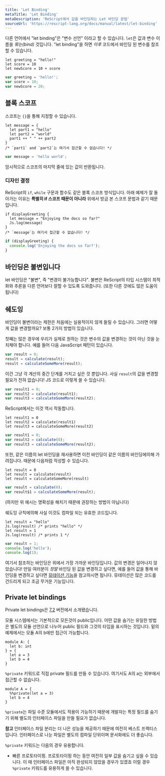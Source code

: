 ```yaml
---
title: 'Let Binding'
metaTitle: 'Let Binding'
metaDescription: 'ReScript에서 값을 바인딩하는 Let 바인딩 문법'
sourceUrl: 'https://rescript-lang.org/docs/manual/latest/let-binding'
---
```


다른 언어에서 "let binding"은 "변수 선언" 이라고 할 수 있습니다. `let`은 값과 변수 이름을 _묶는(bind)_ 것입니다. "let binding"을 하면 _이후_ 코드에서 바인딩 된 변수를 참조할 수 있습니다.

```reason
let greeting = "hello!"
let score = 10
let newScore = 10 + score
```

```js
var greeting = 'hello!';
var score = 10;
var newScore = 20;
```

## 블록 스코프

스코프는 `{}`을 통해 지정할 수 있습니다.

```reason
let message = {
  let part1 = "hello"
  let part2 = "world"
  part1 ++ " " ++ part2
}
/* `part1` and `part2`는 여기서 접근할 수 없습니다! */
```

```js
var message = 'hello world';
```

암시적으로 스코프의 마지막 줄에 있는 값이 반환됩니다.

### 디자인 결정

ReScript의 `if`, `while` 구문과 함수도 같은 블록 스코프 방식입니다. 아래 예제가 잘 돌아가는 이유는 **특별히 if 스코프 때문이 아니라** 위에서 방금 본 스코프 문법과 같기 때문입니다.

```reason
if displayGreeting {
  let message = "Enjoying the docs so far?"
  Js.log(message)
}
/* `message`는 여기서 접근할 수 없습니다! */
```

```js
if (displayGreeting) {
  console.log('Enjoying the docs so far?');
}
```

## 바인딩은 불변입니다

let 바인딩은 "불변", 즉 "변경이 불가능합니다". 불변은 ReScript의 타입 시스템이 최적화와 추론을 다른 언어보다 잘할 수 있도록 도와줍니다. (또한 다른 것에도 많은 도움이 됩니다)

## 쉐도잉

바인딩이 불변이라는 제한은 처음에는 실용적이지 않게 들릴 수 있습니다. 그러면 어떻게 값을 변경할까요? 보통 2가지 방법이 있습니다.

첫째는 많은 경우에 우리가 실제로 원하는 것은 변수의 값을 변경하는 것이 아닌 것을 눈치채야 합니다. 예를 들어 다음 JavaScript 패턴이 있습니다.

```js
var result = 0;
result = calculate(result);
result = calculateSomeMore(result);
```

이건 그냥 각 계산의 중간 단계를 거치고 싶은 것 뿐입니다. 사실 `result`의 값을 변경할 필요가 전혀 없습니다! JS 코드로 이렇게 쓸 수 있습니다.

```js
var result1 = 0;
var result2 = calculate(result1);
var result3 = calculateSomeMore(result2);
```

ReScript에서는 이것 역시 작동합니다.

```reason
let result1 = 0
let result2 = calculate(result1)
let result3 = calculateSomeMore(result2)
```

```js
var result1 = 0;
var result2 = calculate(0);
var result3 = calculateSomeMore(result2);
```

또한, 같은 이름의 let 바인딩을 재사용하면 이전 바인딩이 같은 이름의 바인딩에의해 가려집니다. 때문에 다음처럼 작성할 수 있습니다.

```reason
let result = 0
let result = calculate(result)
let result = calculateSomeMore(result)
```

```js
var result = calculate(0);
var result$1 = calculateSomeMore(result);
```

(하지만 위 예시는 명확성을 해치기 때문에 권장하는 방법이 아닙니다)

쉐도잉 규칙에의해 사실 이것도 컴파일 되는 유효한 코드입니다.

```reason
let result = "hello"
Js.log(result) /* prints "hello" */
let result = 1
Js.log(result) /* prints 1 */
```

```js
var result = 1;
console.log('hello');
console.log(1);
```

여기서 참조하는 바인딩은 위에서 가장 가까운 바인딩입니다. 값의 변경은 일어나지 않았습니다! 만일 여러분이 _정말_ 바인딩 된 값을 변경하고 싶다면, 예를 들어 값을 통해 바인딩을 변경하고 싶다면 [뮤테이션 기능](mutation.md)을 참고하시면 됩니다. 뮤테이션은 많은 코드를 건드리게 되고 조금 무거운 기능입니다.

## Private let bindings

Private let bindings은 [7.2](https://rescript-lang.org/blog/bucklescript-release-7-2) 버전에서 소개됐습니다.

모듈 시스템에서는 기본적으로 모든것이 public입니다.
어떤 값을 숨기는 유일한 방법은 별도의 모듈 선언으로 나누어 public 필드와 그것의 타입을 표시하는 것입니다.
밑의 예제에서는 모듈 A의 b에만 접근이 가능합니다.

```reason
module A: {
  let b: int
} = {
  let a = 3
  let b = 4
}
```

`%private` 키워드로 직접 private 필드를 만들 수 있습니다. 여기서도 A의 a는 외부에서 접근할 수 없습니다.

```reason
module A = {
  %%private(let a = 3)
  let b = 4
}
```

`%private`는 파일 수준 모듈에서도 적용이 가능하기 때문에 개발자는 특정 필드를 숨기기 위해 별도의 인터페이스 파일을 만들 필요가 없습니다.

**참고**
인터페이스 파일 분리는 더 나은 성능을 제공하기 때문에 여전히 베스트 프랙티스입니다. 인터페이스로 나눈 파일은 별도의 컴파일 단위이며 문서화에도 더 좋습니다.

`%private` 키워드는 다음의 경우 유용합니다.

- 빠른 프로토타이핑. 프로토타이핑 하는 동안 여전히 일부 값을 숨기고 싶을 수 있습니다. 이 때 인터페이스 파일은 아직 완성되지 않았을 경우가 있겠죠 이럴 경우 `%private` 키워드를 유용하게 쓸 수 있습니다.

